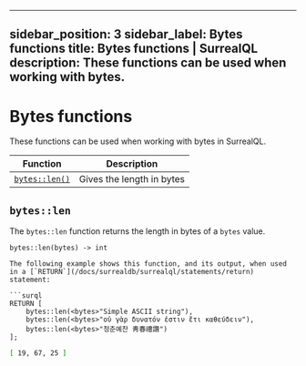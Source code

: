 
---
sidebar_position: 3
sidebar_label: Bytes functions
title: Bytes functions | SurrealQL
description: These functions can be used when working with bytes.
---

# Bytes functions

These functions can be used when working with bytes in SurrealQL.

<table>
  <thead>
    <tr>
      <th scope="col">Function</th>
      <th scope="col">Description</th>
    </tr>
  </thead>
  <tbody>
    <tr>
      <td scope="row" data-label="Function"><a href="#byteslen"><code>bytes::len()</code></a></td>
      <td scope="row" data-label="Description">Gives the length in bytes</td>
    </tr>
  </tbody>
</table>

## `bytes::len`

The `bytes::len` function returns the length in bytes of a `bytes` value.


```surql title="API DEFINITION"
bytes::len(bytes) -> int
```

```
The following example shows this function, and its output, when used in a [`RETURN`](/docs/surrealdb/surrealql/statements/return) statement:

```surql 
RETURN [
    bytes::len(<bytes>"Simple ASCII string"),
    bytes::len(<bytes>"οὐ γὰρ δυνατόν ἐστιν ἔτι καθεύδειν"),
    bytes::len(<bytes>"청춘예찬 靑春禮讚")
];
```

```bash title="Output"
[ 19, 67, 25 ]
```
